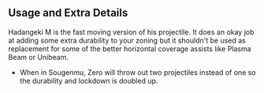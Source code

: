 ## Usage and Extra Details

Hadangeki M is the fast moving version of his projectile. It does an okay job at adding some extra durability to your zoning but it shouldn't be used as replacement for some of the
better horizontal coverage assists like Plasma Beam or Unibeam.

- When in Sougenmu, Zero will throw out two projectiles instead of one so the durability and lockdown is doubled up.
